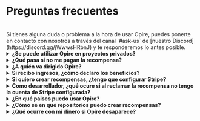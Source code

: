 
# Preguntas frecuentes

<br/>
<InfoPanel>
    Si tienes alguna duda o problema a la hora de usar Opire, puedes ponerte en contacto con nosotros a través del canal `#ask-us` de [nuestro Discord](https://discord.gg/jWwwsHRbnJ) y te responderemos lo antes posible.
</InfoPanel>
<br/>

<details>
    <summary><strong>¿Se puede utilizar Opire en proyectos privados?</strong></summary>
    <div style={{ marginTop: '10px' }}>
        Sí, nuestros comandos pueden usarse dentro de proyectos privados, pero hay un detalle a tener en cuenta.
        
        Las recompensas creadas aparecerán en la plataforma de Opire, pero los desarrolladores que no tengan acceso al proyecto no podrán intentar resolver las issues ni reclamar las recompensas.
        
        Si gente externa al proyecto quiere colaborar, tendrán que comunicarse directamente con el administrador del proyecto para pedir acceso.
    </div>
</details>

<details>
    <summary><strong>¿Qué pasa si no me pagan la recompensa?</strong></summary>
    <div style={{ marginTop: '10px' }}>
        Si estás en esa situación, sentimos lo ocurrido 💔
        
        Primero, intenta comunicarte con el creador de la recompensa. Quizá no se ha dado cuenta de que ya puede pagarte, se le ha olvidado, aún no ha podido, etc. Confiamos en la comunidad y en su capacidad de resolver conflictos a través del diálogo.

        Opire es una herramienta pensada para la comunidad y esperamos que se use de la manera correcta. Entendemos que no siempre es así, y para casos en los que un usuario haya creado muchas recompensas que no pretende pagar, Opire dispone de algoritmos que detectan ese comportamiento e inhabilitan a dicho usuario para que no provoque un daño mayor a la comunidad. Estos usuarios no podrán seguir creando recompensas hasta que procesen el pago de las que tengan pendientes.
    </div>
</details>

<details>
    <summary><strong>¿A quién va dirigido Opire?</strong></summary>
    <div style={{ marginTop: '10px' }}>
        Son varios grupos los que pueden beneficiarse de Opire:

        - <strong>Desarrolladores:</strong> Es una oportunidad para recibir ingresos extra sin estar atados a horarios o absurdos procedimientos. Además, mejorarás tus habilidades al resolver problemas reales en diferentes lenguajes.
        - <strong>Empresas:</strong> Facilitamos la resolución de problemas en las dependencias de vuestros proyectos sin involucrar a vuestro equipo de desarrollo. Por tanto, podéis optimizar vuestros costes centrando los recursos en lo que aporta valor a la empresa.
        - <strong>Autores de código abierto:</strong> Puedes apoyarte en Opire para hacer crecer tu comunidad y seguir manteniendo vivo tu proyecto con aportes de otros desarrolladores. Además, si son otros quienes crean recompensas para tu proyecto, recibirás un **ingreso extra** para agradecerte tu impacto en el mundo open source.    
        - <strong>Amantes del open source:</strong> Al contrario que las plataformas de donación, las recompensas en Opire van asociadas a un problema real del proyecto, lo que impacta directamente en el aumento de la calidad del código. No serás un donante anónimo, sino que podrás participar en la mejora del proyecto y ayudar a que crezca. 
    </div>
</details>

<details>
    <summary><strong>Si recibo ingresos, ¿cómo declaro los beneficios?</strong></summary>
    <div style={{ marginTop: '10px' }}>
        Al poder recibir ingresos desde cualquier parte del mundo, no podemos dar una solución que se ajuste a las condiciones de cada uno de los países (está fuera de nuestro alcance). 
        
        La persona que reciba los ingresos será la responsable de cumplir con la legislación de su país, declarándolos como corresponda en cada caso. Podrás obtener un listado de tus ingresos directamente desde tu cuenta de Stripe. 
    </div>
</details>

<details>
    <summary><strong>Si quiero crear recompensas, ¿tengo que configurar Stripe?</strong></summary>
    <div style={{ marginTop: '10px' }}>
        No.
        
        Solo necesitarás introducir un método de pago a la hora de pagar las recompenpensas que previamente hayas creado.
    </div>
</details>

<details>
    <summary><strong>Como desarrollador, ¿qué ocure si al reclamar la recompensa no tengo la cuenta de Stripe configurada?</strong></summary>
    <div style={{ marginTop: '10px' }}>
        Si alguien ha intentado pagarte pero no tenías configurada la cuenta de Stripe, no se podrá realizar el pago y te notificaremos para que configures tu cuenta. Una vez que la hayas configurado, ponte en contancto con el creador de la recompensa para que retome el proceso de pago. 
    </div>
</details>

<details>
    <summary><strong>¿En qué paises puedo usar Opire?</strong></summary>
    <div style={{ marginTop: '10px' }}>
        Opire no prohíbe su uso a ningún país de forma explícita. Sin embargo, al usar un proveedor de pagos como Stripe, el usuario está sujeto a las condiciones que Stripe imponga.

        Antes de crear una recompensa, [asegúrate de que tu país esté soportado en Stripe](https://stripe.com/es/global).
    </div>
</details>

<details>
    <summary><strong>¿Cómo sé en qué repositorios puedo crear recompensas?</strong></summary>
    <div style={{ marginTop: '10px' }}>
        En la [página de proyectos](https://app.opire.dev/projects) dentro de Opire, podrás ver los repositorios donde nuestro bot está instalado, dentro de los cuales podrás crear todas las recompensas que quieras. 
        
        Puedes usar la barra de búsqueda para encontrar tu proyecto favorito, y si no lo encuentras contacta con el autor del repositorio para que instale [nuestro bot](/es/overview/install-bot).
    </div>
</details>

<details>
    <summary><strong>¿Qué ocurre con mi dinero si Opire desaparece?</strong></summary>
    <div style={{ marginTop: '10px' }}>
       No perderías ni un centavo.

       Desde Opire no retendremos fondos para su uso posterior. Tu dinero siempre estará en tus manos hasta que tú decidas pagar al desarrollador.
       
       Tampoco te pediremos tu tarjeta de crédito ni tus datos bancarios. No tenemos acceso a esa información (ni queremos tenerlo), por lo que nunca habrá pagos inesperados.
       
       Cuando realizas un pago en Opire, todo se gestiona a través de Stripe y los desarrolladores reciben directamente la transferencia de su parte. Opire sólo se queda con el % correspondiente a nuestro fee al realizar el pago de las recompensas/propinas.
    </div>
</details>